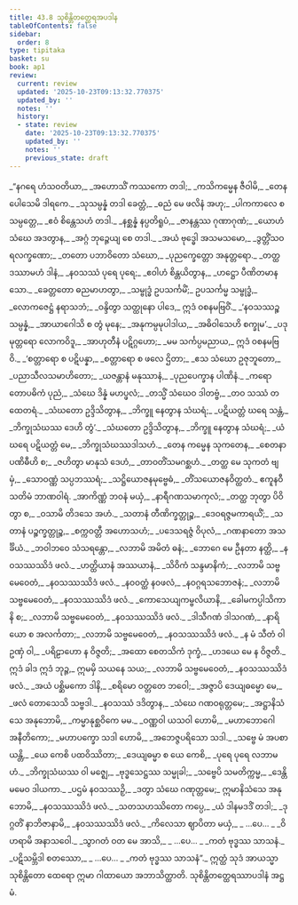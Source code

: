 ```yaml
---
title: 43.8 သုစိန္တိတတ္ထေရအပဒါန
tableOfContents: false
sidebar:
  order: 8
type: tipitaka
basket: su
book: ap1
review:
  current: review
  updated: '2025-10-23T09:13:32.770375'
  updated_by: ''
  notes: ''
  history:
  - state: review
    date: '2025-10-23T09:13:32.770375'
    updated_by: ''
    notes: ''
    previous_state: draft
---
```



<ReviewStatus review={frontmatter.review} showDetails={true} />

<HypothesisAnnotation frontmatter={frontmatter} />

<DynamicBreadcrumb />

<Division number="107" book="ap1" e="ch" v="20" p="438">

<Paragraph number="5590" type="verses" book="ap1">
_“နဂရေ ဟံသဝတိယာ,_  
_အဟောသိံ ကဿကော တဒါ;_  
_ကသိကမ္မေန ဇီဝါမိ,_  
_တေန ပေါသေမိ ဒါရကေ._  

</Paragraph>

</Division>
<Division number="108" book="ap1" e="ch" v="20" p="438">

<Paragraph number="5591" type="verses" book="ap1">
_သုသမ္ပန္နံ တဒါ ခေတ္တံ,_  
_ဓညံ မေ ဖလိနံ အဟု;_  
_ပါကကာလေ စ သမ္ပတ္တေ,_  
_ဧဝံ စိန္တေသဟံ တဒါ._  

</Paragraph>

</Division>
<Division number="109" book="ap1" e="ch" v="20" p="438">

<Paragraph number="5592" type="verses" book="ap1">
_နစ္ဆန္နံ နပ္ပတိရူပံ,_  
_ဇာနန္တဿ ဂုဏာဂုဏံ;_  
_ယောဟံ သံဃေ အဒတွာန,_  
_အဂ္ဂံ ဘုဉ္ဇေယျ စေ တဒါ._  

</Paragraph>

</Division>
<Division number="110" book="ap1" e="ch" v="20" p="438">

<Paragraph number="5593" type="verses" book="ap1">
_အယံ ဗုဒ္ဓေါ အသမသမော,_  
_ဒွတ္တိံသဝရလက္ခဏော;_  
_တတော ပဘာဝိတော သံဃော,_  
_ပုညက္ခေတ္တော အနုတ္တရော._  

</Paragraph>

</Division>
<Division number="111" book="ap1" e="ch" v="20" p="438">

<Paragraph number="5594" type="verses" book="ap1">
_တတ္ထ ဒဿာမဟံ ဒါနံ,_  
_နဝသဿံ ပုရေ ပုရေ;_  
_ဧဝါဟံ စိန္တယိတွာန,_  
_ဟဋ္ဌော ပီဏိတမာနသော._  

</Paragraph>

</Division>
<Division number="112" book="ap1" e="ch" v="20" p="438">

<Paragraph number="5595" book="ap1">
_ခေတ္တတော ဓညမာဟတွာ,_  
_သမ္ဗုဒ္ဓံ ဥပသင်္ကမိံ;_  
ဥပသင်္ကမ္မ သမ္ဗုဒ္ဓံ,_  
_လောကဇေဋ္ဌံ နရာသဘံ;_  
_ဝန္ဒိတွာ သတ္ထုနော ပါဒေ,_  
ဣဒံ ဝစနမဗြဝိံ._  

</Paragraph>

</Division>
<Division number="113" book="ap1" e="ch" v="20" p="438">

<Paragraph number="5596" type="verses" book="ap1">
_‘နဝသဿဉ္စ သမ္ပန္နံ,_  
_အာယာဂေါသိ စ တွံ မုနေ;_  
_အနုကမ္ပမုပါဒါယ,_  
_အဓိဝါသေဟိ စက္ခုမ’._  

</Paragraph>

</Division>
<Division number="114" book="ap1" e="ch" v="20" p="438">

<Paragraph number="5597" type="verses" book="ap1">
_ပဒုမုတ္တရော လောကဝိဒူ,_  
_အာဟုတီနံ ပဋိဂ္ဂဟော;_  
_မမ သင်္ကပ္ပမညာယ,_  
ဣဒံ ဝစနမဗြဝိ._  

</Paragraph>

</Division>
<Division number="115" book="ap1" e="ch" v="20" p="438">

<Paragraph number="5598" type="verses" book="ap1">
_‘စတ္တာရော စ ပဋိပန္နာ,_  
_စတ္တာရော စ ဖလေ ဌိတာ;_  
_ဧသ သံဃော ဥဇုဘူတော,_  
_ပညာသီလသမာဟိတော;_  
_ယဇန္တာနံ မနုဿာနံ,_  
_ပုညပေက္ခာန ပါဏိနံ._  

</Paragraph>

</Division>
<Division number="116" book="ap1" e="ch" v="20" p="438">

<Paragraph number="5599" type="verses" book="ap1">
_ကရောတောပဓိကံ ပုညံ,_  
_သံဃေ ဒိန္နံ မဟပ္ဖလံ;_  
_တသ္မိံ သံဃေဝ ဒါတဗ္ဗံ,_  
_တဝ သဿံ တထေတရံ._  

</Paragraph>

</Division>
<Division number="117" book="ap1" e="ch" v="20" p="438">

<Paragraph number="5600" type="verses" book="ap1">
_သံဃတော ဥဒ္ဒိသိတွာန,_  
_ဘိက္ခူ နေတွာန သံဃရံ;_  
_ပဋိယတ္တံ ဃရေ သန္တံ,_  
_ဘိက္ခုသံဃဿ ဒေဟိ တွံ’._  

</Paragraph>

</Division>
<Division number="118" book="ap1" e="ch" v="20" p="438">

<Paragraph number="5601" type="verses" book="ap1">
_သံဃတော ဥဒ္ဒိသိတွာန,_  
_ဘိက္ခူ နေတွာန သံဃရံ;_  
_ယံ ဃရေ ပဋိယတ္တံ မေ,_  
_ဘိက္ခုသံဃဿဒါသဟံ._  

</Paragraph>

</Division>
<Division number="119" book="ap1" e="ch" v="20" p="439">

<Paragraph number="5602" type="verses" book="ap1">
_တေန ကမ္မေန သုကတေန,_  
_စေတနာပဏိဓီဟိ စ;_  
_ဇဟိတွာ မာနုသံ ဒေဟံ,_  
_တာဝတိံသမဂစ္ဆဟံ._  

</Paragraph>

</Division>
<Division number="120" book="ap1" e="ch" v="20" p="439">

<Paragraph number="5603" type="verses" book="ap1">
_တတ္ထ မေ သုကတံ ဗျမှံ,_  
_သောဝဏ္ဏံ သပ္ပဘဿရံ;_  
_သဋ္ဌိယောဇနမုဗ္ဗေဓံ,_  
_တိံသယောဇနဝိတ္ထတံ._  


</Paragraph>
</Division>

<Paragraph number="5604" type="center" book="ap1">
ဧကူနဝီသတိမံ ဘာဏဝါရံ.


</Paragraph>

<Division number="121" book="ap1" e="ch" v="20" p="439">

<Paragraph number="5605" type="verses" book="ap1">
_အာကိဏ္ဏံ ဘဝနံ မယှံ,_  
_နာရီဂဏသမာကုလံ;_  
_တတ္ထ ဘုတွာ ပိဝိတွာ စ,_  
_ဝသာမိ တိဒသေ အဟံ._  

</Paragraph>

</Division>
<Division number="122" book="ap1" e="ch" v="20" p="439">

<Paragraph number="5606" type="verses" book="ap1">
_သတာနံ တီဏိက္ခတ္တုဉ္စ,_  
_ဒေဝရဇ္ဇမကာရယိံ;_  
_သတာနံ ပဉ္စက္ခတ္တုဉ္စ,_  
_စက္ကဝတ္တီ အဟောသဟံ;_  
_ပဒေသရဇ္ဇံ ဝိပုလံ,_  
_ဂဏနာတော အသင်္ခိယံ._  

</Paragraph>

</Division>
<Division number="123" book="ap1" e="ch" v="20" p="439">

<Paragraph number="5607" type="verses" book="ap1">
_ဘဝါဘဝေ သံသရန္တော,_  
_လဘာမိ အမိတံ ဓနံ;_  
_ဘောဂေ မေ ဦနတာ နတ္ထိ,_  
_နဝသဿဿိဒံ ဖလံ._  

</Paragraph>

</Division>
<Division number="124" book="ap1" e="ch" v="20" p="439">

<Paragraph number="5608" type="verses" book="ap1">
_ဟတ္ထိယာနံ အဿယာနံ,_  
_သိဝိကံ သန္ဒမာနိကံ;_  
_လဘာမိ သဗ္ဗမေဝေတံ,_  
_နဝသဿဿိဒံ ဖလံ._  

</Paragraph>

</Division>
<Division number="125" book="ap1" e="ch" v="20" p="439">

<Paragraph number="5609" type="verses" book="ap1">
_နဝဝတ္ထံ နဝဖလံ,_  
_နဝဂ္ဂရသဘောဇနံ;_  
_လဘာမိ သဗ္ဗမေဝေတံ,_  
_နဝသဿဿိဒံ ဖလံ._  

</Paragraph>

</Division>
<Division number="126" book="ap1" e="ch" v="20" p="439">

<Paragraph number="5610" type="verses" book="ap1">
_ကောသေယျကမ္ဗလိယာနိ,_  
_ခေါမကပ္ပါသိကာနိ စ;_  
_လဘာမိ သဗ္ဗမေဝေတံ,_  
_နဝသဿဿိဒံ ဖလံ._  

</Paragraph>

</Division>
<Division number="127" book="ap1" e="ch" v="20" p="439">

<Paragraph number="5611" type="verses" book="ap1">
_ဒါသီဂဏံ ဒါသဂဏံ,_  
_နာရိယော စ အလင်္ကတာ;_  
_လဘာမိ သဗ္ဗမေဝေတံ,_  
_နဝသဿဿိဒံ ဖလံ._  

</Paragraph>

</Division>
<Division number="128" book="ap1" e="ch" v="20" p="439">

<Paragraph number="5612" type="verses" book="ap1">
_န မံ သီတံ ဝါ ဥဏှံ ဝါ,_  
_ပရိဠာဟော န ဝိဇ္ဇတိ;_  
_အထော စေတသိကံ ဒုက္ခံ,_  
_ဟဒယေ မေ န ဝိဇ္ဇတိ._  

</Paragraph>

</Division>
<Division number="129" book="ap1" e="ch" v="20" p="439">

<Paragraph number="5613" book="ap1">
ဣဒံ ခါဒ ဣဒံ ဘုဉ္ဇ,_  
ဣမမှိ သယနေ သယ;_  
_လဘာမိ သဗ္ဗမေဝေတံ,_  
_နဝသဿဿိဒံ ဖလံ._  

</Paragraph>

</Division>
<Division number="130" book="ap1" e="ch" v="20" p="439">

<Paragraph number="5614" type="verses" book="ap1">
_အယံ ပစ္ဆိမကော ဒါနိ,_  
_စရိမော ဝတ္တတေ ဘဝေါ;_  
_အဇ္ဇာပိ ဒေယျဓမ္မော မေ,_  
_ဖလံ တောသေသိ သဗ္ဗဒါ._  

</Paragraph>

</Division>
<Division number="131" book="ap1" e="ch" v="20" p="440">

<Paragraph number="5615" type="verses" book="ap1">
_နဝသဿံ ဒဒိတွာန,_  
_သံဃေ ဂဏဝရုတ္တမေ;_  
_အဋ္ဌာနိသံသေ အနုဘောမိ,_  
_ကမ္မာနုစ္ဆဝိကေ မမ._  

</Paragraph>

</Division>
<Division number="132" book="ap1" e="ch" v="20" p="440">

<Paragraph number="5616" type="verses" book="ap1">
_ဝဏ္ဏဝါ ယသဝါ ဟောမိ,_  
_မဟာဘောဂေါ အနီတိကော;_  
_မဟာပက္ခော သဒါ ဟောမိ,_  
_အဘေဇ္ဇပရိသော သဒါ._  

</Paragraph>

</Division>
<Division number="133" book="ap1" e="ch" v="20" p="440">

<Paragraph number="5617" type="verses" book="ap1">
_သဗ္ဗေ မံ အပစာယန္တိ,_  
_ယေ ကေစိ ပထဝိဿိတာ;_  
_ဒေယျဓမ္မာ စ ယေ ကေစိ,_  
_ပုရေ ပုရေ လဘာမဟံ._  

</Paragraph>

</Division>
<Division number="134" book="ap1" e="ch" v="20" p="440">

<Paragraph number="5618" type="verses" book="ap1">
_ဘိက္ခုသံဃဿ ဝါ မဇ္ဈေ,_  
_ဗုဒ္ဓသေဋ္ဌဿ သမ္မုခါ;_  
_သဗ္ဗေပိ သမတိက္ကမ္မ,_  
_ဒေန္တိ မမေဝ ဒါယကာ._  

</Paragraph>

</Division>
<Division number="135" book="ap1" e="ch" v="20" p="440">

<Paragraph number="5619" type="verses" book="ap1">
_ပဌမံ နဝသဿဉှိ,_  
_ဒတွာ သံဃေ ဂဏုတ္တမေ;_  
ဣမာနိသံသေ အနုဘောမိ,_  
_နဝသဿဿိဒံ ဖလံ._  

</Paragraph>

</Division>
<Division number="136" book="ap1" e="ch" v="20" p="440">

<Paragraph number="5620" type="verses" book="ap1">
_သတသဟဿိတော ကပ္ပေ,_  
_ယံ ဒါနမဒဒိံ တဒါ;_  
_ဒုဂ္ဂတိံ နာဘိဇာနာမိ,_  
_နဝသဿဿိဒံ ဖလံ._  

</Paragraph>

</Division>
<Division number="137" book="ap1" e="ch" v="20" p="440">

<Paragraph number="5621" type="verses" book="ap1">
_ကိလေသာ ဈာပိတာ မယှံ,_  
_ …ပေ… _  
_ဝိဟရာမိ အနာသဝေါ._  

</Paragraph>

</Division>
<Division number="138" book="ap1" e="ch" v="20" p="440">

<Paragraph number="5622" type="verses" book="ap1">
_သွာဂတံ ဝတ မေ အာသိ,_  
_ …ပေ… _  
_ကတံ ဗုဒ္ဓဿ သာသနံ._  

</Paragraph>

</Division>
<Division number="139" book="ap1" e="ch" v="20" p="440">

<Paragraph number="5623" type="verses" book="ap1">
_ပဋိသမ္ဘိဒါ စတဿော,_  
_ …ပေ… _  
_ကတံ ဗုဒ္ဓဿ သာသနံ”._  

</Paragraph>

<Paragraph number="5624" book="ap1">
ဣတ္ထံ သုဒံ အာယသ္မာ သုစိန္တိတော ထေရော ဣမာ ဂါထာယော အဘာသိတ္ထာတိ.

</Paragraph>
</Division>

<Paragraph number="5625" type="center" book="ap1">
သုစိန္တိတတ္ထေရဿာပဒါနံ အဋ္ဌမံ.
</Paragraph>